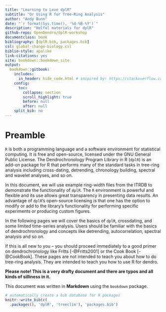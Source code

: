 ```yaml
--- 
title: "Learning to Love dplR"
subtitle: "Or Using R for Tree-Ring Analysis"
author: "Andy Bunn"
date: "`r format(Sys.time(), '%d-%B-%Y')`"
description: "Helful materials for dplR"
github-repo: OpenDendro/dplR-workshop
documentclass: book
bibliography: [dplR.bib, packages.bib]
csl: global-change-biology.csl
biblio-style: apalike
link-citations: yes
site: bookdown::bookdown_site
output: 
  bookdown::gitbook:
    includes:
      in_header: hide_code.html # inspired by: https://stackoverflow.com/questions/45360998/code-folding-in-bookdown
    config:
      toc:
        collapse: section
        scroll_highlight: true
        before: null
        after: null
    split_bib: no
---
```



# Preamble

`R` is both a programming language and a software environment for statistical computing. It is free and open-source, licensed under the GNU General Public License. The Dendrochronology Program Library in R (`dplR`) is an add-on package for R that performs many of the standard tasks in tree-ring analysis including cross-dating, detrending, chronology building, spectral and wavelet analyses, and so on.  

In this document, we will use example ring-width files from the ITRDB to demonstrate the functionality of `dplR`. The `R` environment is powerful and flexible and its use allows great transparency in presenting data results. An advantage of `dplR`'s open-source licensing is that one has the option to modify or add to the library's functionality for performing specific experiments or producing custom figures.

In the following pages we will cover the basics of `dplR`, crossdating, and some limited time-series analysis. Users should be familiar with the basics of dendrochronology and concepts like detrending, autocorrelation, spectral analysis and so on.

If this is all new to you -- you should proceed immediately to a good primer on dendrochronology like Fritts [-@Fritts2001] or the Cook Book [-@CookBook]. These pages are not intended to teach you about how to do tree-ring analysis. They are intended to teach you how to use R for dendro.

**Please note! This is a very drafty document and there are typos and all kinds of silliness in it.**

This document was written in **Markdown** using the  `bookdown` package.

```r
# automatically create a bib database for R packages
knitr::write_bib(c(
  .packages(), 'dplR', 'treeclim'), 'packages.bib')
```
